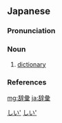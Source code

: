 {{also|辞汇|辭彙}}
==Japanese==
{{ja-kanjitab|じ|い|yomi=o}}

===Pronunciation===
{{ja-pron|yomi=o|じい|acc=1|acc_ref=DJR}}

===Noun===
{{ja-noun|じ.い|hhira=じゐ}}

# [[dictionary]]

===References===
<references/>

[[Category:ja:Lexicography|しい']]
[[Category:ja:Reference works|しい']]

[[mg:辞彙]]
[[ja:辞彙]]